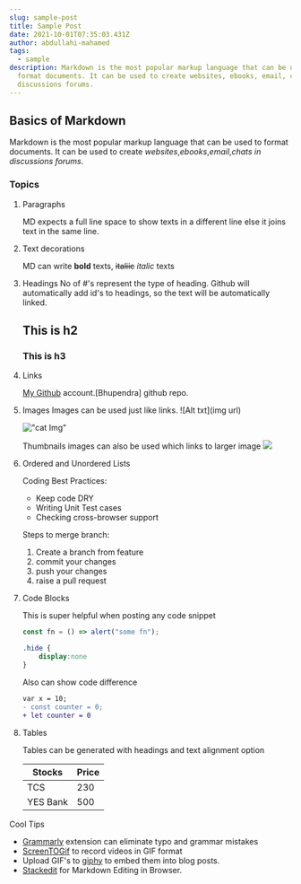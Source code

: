 ```yaml
---
slug: sample-post
title: Sample Post
date: 2021-10-01T07:35:03.431Z
author: abdullahi-mahamed
tags:
  - sample
description: Markdown is the most popular markup language that can be used to
  format documents. It can be used to create websites, ebooks, email, chats in
  discussions forums.
---
```

## Basics of Markdown

Markdown is the most popular markup language that can be used to format documents. It can be used to create *websites*,*ebooks*,*email*,*chats in discussions forums*.

### Topics

1. Paragraphs 

   MD expects a full line space to show texts in a different line else it joins text in the same line.
2. Text decorations

   MD can write **bold** texts, ~~italiic~~ *italic*  texts
3. Headings
   No of #'s represent the type of heading. Github will automatically add id's to headings, so the text will be automatically linked. 

   ## This is h2

   ### This is h3
4. Links

   [My Github](https://github.com/bhupendra1011 "all repos") account.\[Bhupendra] github repo.
5. Images
   Images can be used just like links. !\[Alt txt](img url)

   !["cat Img"](http://placekitten.com/200/200)

   Thumbnails images can also be used which links to larger image 
   [<img src="http://placekitten.com/20/20">](http://placekitten.com/200/200)
6. Ordered and Unordered Lists

   Coding Best Practices:

   * Keep code DRY
   * Writing Unit Test cases
   * Checking cross-browser support

   Steps to merge branch:

   1. Create a branch from feature
   2. commit your changes
   3. push your changes
   4. raise a pull request
7. Code Blocks

   This is super helpful when posting any code snippet

   ```js
   const fn = () => alert("some fn");
   ```

   ```css
   .hide {
       display:none
   }
   ```

   Also can show code difference

   ```diff
   var x = 10;
   - const counter = 0;
   + let counter = 0
   ```
8. Tables 

   Tables can be generated with headings and text alignment option

   | Stocks   | Price |
   | -------- | ----- |
   | TCS      | 230   |
   | YES Bank | 500   |

Cool Tips 

* [Grammarly](https://marketplace.visualstudio.com/items?itemName=znck.grammarly) extension can eliminate typo and grammar mistakes
* [ScreenTOGif](https://www.screentogif.com/) to record videos in GIF format
* Upload GIF's to [giphy](https://giphy.com/) to embed them into blog posts.
* [Stackedit](https://stackedit.io/) for Markdown Editing in Browser.